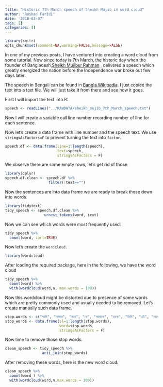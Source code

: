 ```yaml
---
title: "Historic 7th March speech of Sheikh Mujib in word cloud"
author: "Rushad Faridi"
date: '2018-03-07'
tags: []
categories: []
---
```


```r
library(knitr)
opts_chunk$set(comment=NA,warning=FALSE,message=FALSE)
```


In one of my previous posts, I have ventured into creating a word cloud from some tutorial. Now since today is 7th March, the historic day when the founder of Bangladesh,[Sheikh Mujibur Rahman](http://https://en.wikipedia.org/wiki/Sheikh_Mujibur_Rahman "Sheikh Mujibur Rahman") , delivered a speech which greatly energized the nation before the Independence war broke out few days later.

The speech in Bengali can be found in [Bangla Wikipedia](http://https://bn.wikipedia.org/wiki/%E0%A6%B8%E0%A6%BE%E0%A6%A4%E0%A6%87_%E0%A6%AE%E0%A6%BE%E0%A6%B0%E0%A7%8D%E0%A6%9A%E0%A7%87%E0%A6%B0_%E0%A6%AD%E0%A6%BE%E0%A6%B7%E0%A6%A3 "Bangla Wikipedia"). I just copied the text into a text file. We will just take it from there and see how it goes.

First I will import the text into R:

```r
speech <- readLines("../RAWDATA/sheikh_mujib_7th_March_speech.txt")
```

Now I will create a variable call line number recording number of line for each sentence. 

Now let's create a data frame with line number and the speech text. We use `stringsAsFactors=F` to prevent turning the text into `factor`.

```r
speech.df <- data.frame(line=1:length(speech), 
                        text=speech, 
                        stringsAsFactors = F)
```

We observe there are some empty rows, let's get rid of those:

```r
library(dplyr)
speech.df.clean <- speech.df %>%
                    filter(!text=="")
```

Now the sentences are into data frame we are ready to break those down into words.

```r
library(tidytext)
tidy_speech <- speech.df.clean %>%
                  unnest_tokens(word, text)
```


Now we can see which words were most frequently used:

```r
tidy_speech %>%
  count(word, sort=TRUE)
```

Now let's create the `wordcloud`.

```r
library(wordcloud)
```

After loading the required package, here in the following, we have the word cloud

```r
tidy_speech %>%
  count(word) %>%
  with(wordcloud(word,n, max.words = 100))
```

Now this wordcloud might be distorted due to presence of some words which are pretty commonly used and usually needed to be removed. Let's create manually such data frame. 

```r
stop.words <- c("আমি", "আমার", "করে", "যে", "আমাকে", "তাকে", "তিনি", "এই", "আছে","আর", "হয়েছে", "আমরা","যে", "আমাদের","যদি","না","হবে", "আপনারা" )
stop_words <- data.frame(sl=1:length(stop.words), 
                         word=stop.words,
                         stringsAsFactors = F)
```

Now time to remove those stop words. 

```r
clean_speech <- tidy_speech %>%
                 anti_join(stop_words)
```

After removing these words, here is the new word cloud:

```r
clean_speech %>%
  count(word ) %>%
  with(wordcloud(word,n,max.words = 100))
```

